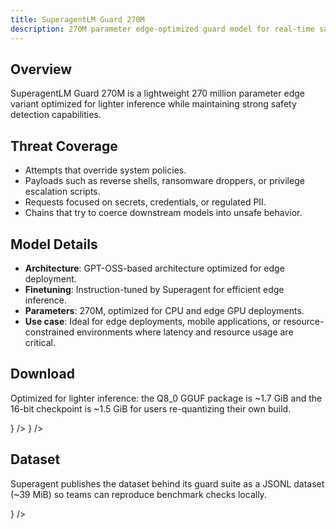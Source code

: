 ```yaml
---
title: SuperagentLM Guard 270M
description: 270M parameter edge-optimized guard model for real-time safety checks.
---
```


## Overview

SuperagentLM Guard 270M is a lightweight 270 million parameter edge variant optimized for lighter inference while maintaining strong safety detection capabilities.

## Threat Coverage

- Attempts that override system policies.
- Payloads such as reverse shells, ransomware droppers, or privilege escalation scripts.
- Requests focused on secrets, credentials, or regulated PII.
- Chains that try to coerce downstream models into unsafe behavior.

## Model Details

- **Architecture**: GPT-OSS-based architecture optimized for edge deployment.
- **Finetuning**: Instruction-tuned by Superagent for efficient edge inference.
- **Parameters**: 270M, optimized for CPU and edge GPU deployments.
- **Use case**: Ideal for edge deployments, mobile applications, or resource-constrained environments where latency and resource usage are critical.

## Download

Optimized for lighter inference: the Q8_0 GGUF package is ~1.7 GiB and the 16-bit checkpoint is ~1.5 GiB for users re-quantizing their own build.

<Cards>
  <IconCard
    title="270M GGUF (Q8_0)"
    href="https://huggingface.co/superagent-ai/superagent-lm-270m-gguf"
    description="Edge-friendly guard model in GGUF format (~1.7 GiB)"
    icon={<Cpu className="size-4" />}
  />
  <IconCard
    title="270M 16-bit"
    href="https://huggingface.co/superagent-ai/superagent-lm-270m-16bit"
    description="Reference FP16/BF16 weights (~1.5 GiB) for custom quantization"
    icon={<Server className="size-4" />}
  />
</Cards>

## Dataset

Superagent publishes the dataset behind its guard suite as a JSONL dataset (~39 MiB) so teams can reproduce benchmark checks locally.

<Cards>
  <IconCard
    title="Dataset"
    href="https://huggingface.co/datasets/superagent-ai/superagent-lm"
    description="Benchmark prompts, labels, and guard outcomes for regression testing"
    icon={<BarChart3 className="size-4" />}
  />
</Cards>
